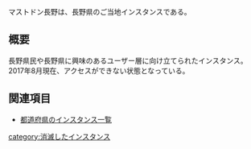 {{Infobox instance
| Name          = マストドン長野
| Domain        = https://mastodon-nagano.info/
| Admin         = 不明
| Country       = 日本
| Start         = 不明
| Kifu          = [https://enty.jp/YwmyiHZGk0oC Enty]
| Alias         = なし
}}マストドン長野は、長野県のご当地インスタンスである。

== 概要 ==
長野県民や長野県に興味のあるユーザー層に向け立てられたインスタンス。2017年8月現在、アクセスができない状態となっている。

== 関連項目 ==
* [[都道府県のインスタンス一覧]]

{{DEFAULTSORT:なかの}}
[[category:消滅したインスタンス]]
